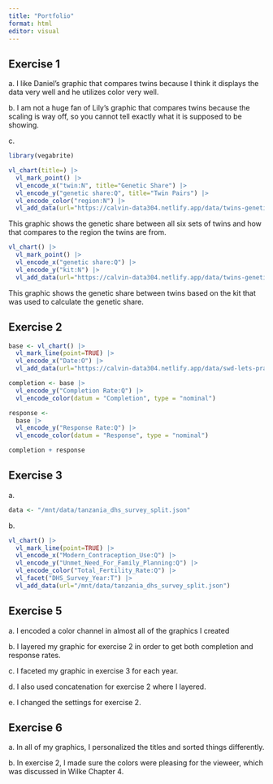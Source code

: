 ```yaml
---
title: "Portfolio"
format: html
editor: visual
---
```


## Exercise 1

a\. I like Daniel's graphic that compares twins because I think it displays the data very well and he utilizes color very well.

b\. I am not a huge fan of Lily's graphic that compares twins because the scaling is way off, so you cannot tell exactly what it is supposed to be showing.

c\.

```r
library(vegabrite)

vl_chart(title=) |>
  vl_mark_point() |>
  vl_encode_x("twin:N", title="Genetic Share") |>
  vl_encode_y("genetic share:Q", title="Twin Pairs") |>
  vl_encode_color("region:N") |>
  vl_add_data(url="https://calvin-data304.netlify.app/data/twins-genetics-long.json")
```

This graphic shows the genetic share between all six sets of twins and how that compares to the region the twins are from.

```r
vl_chart() |>
  vl_mark_point() |>
  vl_encode_x("genetic share:Q") |>
  vl_encode_y("kit:N") |>
  vl_add_data(url="https://calvin-data304.netlify.app/data/twins-genetics-long.json")
```

This graphic shows the genetic share between twins based on the kit that was used to calculate the genetic share.

## Exercise 2

```r
base <- vl_chart() |>
  vl_mark_line(point=TRUE) |>
  vl_encode_x("Date:O") |>
  vl_add_data(url="https://calvin-data304.netlify.app/data/swd-lets-practice-ex-2-13.json")

completion <- base |>
  vl_encode_y("Completion Rate:Q") |>
  vl_encode_color(datum = "Completion", type = "nominal")

response <- 
  base |>
  vl_encode_y("Response Rate:Q") |>
  vl_encode_color(datum = "Response", type = "nominal")

completion + response
```

## Exercise 3

a\.

```r
data <- "/mnt/data/tanzania_dhs_survey_split.json"
```

b\.

```r
vl_chart() |>
  vl_mark_line(point=TRUE) |>
  vl_encode_x("Modern_Contraception_Use:Q") |>
  vl_encode_y("Unmet_Need_For_Family_Planning:Q") |>
  vl_encode_color("Total_Fertility_Rate:Q") |>
  vl_facet("DHS_Survey_Year:T") |>
  vl_add_data(url="/mnt/data/tanzania_dhs_survey_split.json")
```

## Exercise 5

a\. I encoded a color channel in almost all of the graphics I created

b\. I layered my graphic for exercise 2 in order to get both completion and response rates.

c\. I faceted my graphic in exercise 3 for each year.

d\. I also used concatenation for exercise 2 where I layered.

e\. I changed the settings for exercise 2.

## Exercise 6

a\. In all of my graphics, I personalized the titles and sorted things differently.

b\. In exercise 2, I made sure the colors were pleasing for the vieweer, which was discussed in Wilke Chapter 4.
